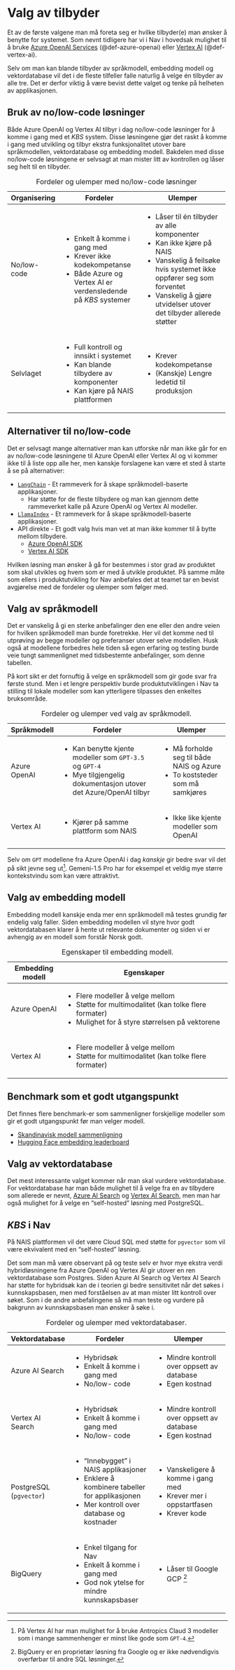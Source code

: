 # Valg av tilbyder {#sec-tilbyder}

Et av de første valgene man må foreta seg er hvilke tilbyder(e) man ønsker å
benytte for systemet. Som nevnt tidligere har vi i Nav i hovedsak mulighet til å
bruke [Azure OpenAI
Services](https://azure.microsoft.com/en-us/products/ai-services/openai-service)
(@def-azure-openai) eller [Vertex AI](https://cloud.google.com/vertex-ai?hl=nb)
(@def-vertex-ai).

Selv om man kan blande tilbyder av språkmodell, embedding modell og
vektordatabase vil det i de fleste tilfeller falle naturlig å velge én tilbyder
av alle tre. Det er derfor viktig å være bevist dette valget og tenke på
helheten av applikasjonen.

## Bruk av no/low-code løsninger

Både Azure OpenAI og Vertex AI tilbyr i dag no/low-code løsninger for å komme i
gang med et *KBS* system. Disse løsningene gjør det raskt å komme i gang med
utvikling og tilbyr ekstra funksjonalitet utover bare språkmodellen,
vektordatabase og embedding modell. Bakdelen med disse no/low-code løsningene er
selvsagt at man mister litt av kontrollen og låser seg helt til en tilbyder.

+-----------------------+-----------------------------------------------------------------+------------------------------------------------------------------------+
| Organisering          | Fordeler                                                        | Ulemper                                                                |
+=======================+=================================================================+========================================================================+
| No/low-code           | -   Enkelt å komme i gang med                                   | -   Låser til én tilbyder av alle komponenter                          |
|                       | -   Krever ikke kodekompetanse                                  | -   Kan ikke kjøre på NAIS                                             |
|                       | -   Både Azure og Vertex AI er verdensledende på *KBS* systemer | -   Vanskelig å feilsøke hvis systemet ikke oppfører seg som forventet |
|                       |                                                                 | -   Vanskelig å gjøre utvidelser utover det tilbyder allerede støtter  |
+-----------------------+-----------------------------------------------------------------+------------------------------------------------------------------------+
| Selvlaget             | -   Full kontroll og innsikt i systemet                         | -   Krever kodekompetanse                                              |
|                       | -   Kan blande tilbydere av komponenter                         | -   (Kanskje) Lengre ledetid til produksjon                            |
|                       | -   Kan kjøre på NAIS plattformen                               |                                                                        |
+-----------------------+-----------------------------------------------------------------+------------------------------------------------------------------------+

: Fordeler og ulemper med no/low-code løsninger

::: {.callout-tip collapse="true"}
## Alternativer til no/low-code

Det er selvsagt mange alternativer man kan utforske når man ikke går for en av
no/low-code løsningene til Azure OpenAI eller Vertex AI og vi kommer ikke til å
liste opp alle her, men kanskje forslagene kan være et sted å starte å se på
alternativer:

-   [`LangChain`](https://www.langchain.com) - Et rammeverk for å skape
språkmodell-baserte applikasjoner.
    -   Har støtte for de fleste tilbydere og man kan gjennom dette rammeverket
    kalle på Azure OpenAI og Vertex AI modeller.
-   [`LlamaIndex`](https://www.llamaindex.ai/) - Et rammeverk for å skape
språkmodell-baserte applikasjoner.
-   API direkte - Et godt valg hvis man vet at man ikke kommer til å bytte
mellom tilbydere.
    -   [Azure OpenAI SDK](https://learn.microsoft.com/en-us/fabric/data-science/ai-services/how-to-use-openai-sdk-synapse?tabs=python)
    -   [Vertex AI SDK](https://cloud.google.com/vertex-ai/docs/python-sdk/use-vertex-ai-python-sdk-ref)
:::

Hvilken løsning man ønsker å gå for bestemmes i stor grad av produktet som skal
utvikles og hvem som er med å utvikle produktet. På samme måte som ellers i
produktutvikling for Nav anbefales det at teamet tar en bevist avgjørelse med de
fordeler og ulemper som følger med.

## Valg av språkmodell

Det er vanskelig å gi en sterke anbefalinger den ene eller den andre veien for
hvilken språkmodell man burde foretrekke. Her vil det komme ned til utprøving av
begge modeller og preferanser utover selve modellen. Husk også at modellene
forbedres hele tiden så egen erfaring og testing burde veie tungt sammenlignet
med tidsbestemte anbefalinger, som denne tabellen.

::: column-margin
På kort sikt er det fornuftig å velge en språkmodell som gir gode svar fra
første stund. Men i et lengre perspektiv burde produktutviklingen i Nav ta
stilling til lokale modeller som kan ytterligere tilpasses den enkeltes
bruksområde.
:::

+--------------+-------------------------------------------------------------------+--------------------------------------------+
| Språkmodell  | Fordeler                                                          | Ulemper                                    |
+==============+===================================================================+============================================+
| Azure OpenAI | -   Kan benytte kjente modeller som `GPT-3.5` og `GPT-4`          | -   Må forholde seg til både NAIS og Azure |
|              | -   Mye tilgjengelig dokumentasjon utover det Azure/OpenAI tilbyr | -   To koststeder som må samkjøres         |
+--------------+-------------------------------------------------------------------+--------------------------------------------+
| Vertex AI    | -   Kjører på samme plattform som NAIS                            | -   Ikke like kjente modeller som OpenAI   |
+--------------+-------------------------------------------------------------------+--------------------------------------------+

: Fordeler og ulemper ved valg av språkmodell.

::: column-margin
Selv om `GPT` modellene fra Azure OpenAI i dag *kanskje* gir bedre svar vil det
på sikt jevne seg ut[^tilbyder-1]. Gemeni-1.5 Pro har for eksempel et veldig mye
større kontekstvindu som kan være attraktivt.
:::

[^tilbyder-1]: På Vertex AI har man mulighet for å bruke Antropics Claud 3
modeller som i mange sammenhenger er minst like gode som `GPT-4`.

## Valg av embedding modell

Embedding modell kanskje enda mer enn språkmodell må testes grundig før endelig
valg faller. Siden embedding modellen vil styre hvor godt vektordatabasen klarer
å hente ut relevante dokumenter og siden vi er avhengig av en modell som forstår
Norsk godt.

+------------------+----------------------------------------------------------+
| Embedding modell | Egenskaper                                               |
+==================+==========================================================+
| Azure OpenAI     | -   Flere modeller å velge mellom                        |
|                  | -   Støtte for multimodalitet (kan tolke flere formater) |
|                  | -   Mulighet for å styre størrelsen på vektorene         |
+------------------+----------------------------------------------------------+
| Vertex AI        | -   Flere modeller å velge mellom                        |
|                  | -   Støtte for multimodalitet (kan tolke flere formater) |
+------------------+----------------------------------------------------------+

: Egenskaper til embedding modell.

::: {.callout-tip collapse="true"}
## Benchmark som et godt utgangspunkt

Det finnes flere benchmark-er som sammenligner forskjellige modeller som gir et
godt utgangspunkt før man velger modell.

-   [Skandinavisk modell
sammenligning](https://kennethenevoldsen.github.io/scandinavian-embedding-benchmark/)
-   [Hugging Face embedding
leaderboard](https://huggingface.co/spaces/mteb/leaderboard)
:::

## Valg av vektordatabase

Det mest interessante valget kommer når man skal vurdere vektordatabase. For
vektordatabase har man både mulighet til å velge fra en av tilbydere som
allerede er nevnt, [Azure AI
Search](https://azure.microsoft.com/en-us/products/ai-services/ai-search) og
[Vertex AI Search](https://cloud.google.com/enterprise-search?hl=nb), men man
har også mulighet for å velge en "self-hosted" løsning med PostgreSQL.

::: {.callout-note collapse="true"}
## *KBS* i Nav

På NAIS plattformen vil det være Cloud SQL med støtte for `pgvector` som vil
være ekvivalent med en "self-hosted" løsning.
:::

Det som man må være observant på og teste selv er hvor mye ekstra verdi
hybridløsningene fra Azure OpenAI og Vertex AI gir utover en ren vektordatabase
som Postgres. Siden Azure AI Search og Vertex AI Search har støtte for hybridsøk
kan de i teorien gi bedre sensitivitet når det søkes i kunnskapsbasen, men med
forståelsen av at man mister litt kontroll over søket. Som i de andre
anbefalingene så må man teste og vurdere på bakgrunn av kunnskapsbasen man
ønsker å søke i.

+-------------------------+----------------------------------------------------+----------------------------------------------+
| Vektordatabase          | Fordeler                                           | Ulemper                                      |
+=========================+====================================================+==============================================+
| Azure AI Search         | -   Hybridsøk                                      | -   Mindre kontroll over oppsett av database |
|                         | -   Enkelt å komme i gang med                      | -   Egen kostnad                             |
|                         | -   No/low- code                                   |                                              |
+-------------------------+----------------------------------------------------+----------------------------------------------+
| Vertex AI Search        | -   Hybridsøk                                      | -   Mindre kontroll over oppsett av database |
|                         | -   Enkelt å komme i gang med                      | -   Egen kostnad                             |
|                         | -   No/low- code                                   |                                              |
+-------------------------+----------------------------------------------------+----------------------------------------------+
| PostgreSQL (`pgvector`) | -   "Innebygget" i NAIS applikasjoner              | -   Vanskeligere å komme i gang med          |
|                         | -   Enklere å kombinere tabeller for applikasjonen | -   Krever mer i oppstartfasen               |
|                         | -   Mer kontroll over database og kostnader        | -   Krever kode                              |
+-------------------------+----------------------------------------------------+----------------------------------------------+
| BigQuery                | -   Enkel tilgang for Nav                          | -   Låser til Google GCP [^tilbyder-2]       |
|                         | -   Enkelt å komme i gang med                      |                                              |
|                         | -   God nok ytelse for mindre kunnskapsbaser       |                                              |
+-------------------------+----------------------------------------------------+----------------------------------------------+

: Fordeler og ulemper med vektordatabaser.

[^tilbyder-2]: BigQuery er en proprietær løsning fra Google og er ikke
nødvendigvis overførbar til andre SQL løsninger.
